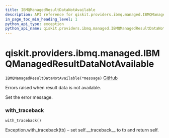 ```yaml
---
title: IBMQManagedResultDataNotAvailable
description: API reference for qiskit.providers.ibmq.managed.IBMQManagedResultDataNotAvailable
in_page_toc_min_heading_level: 1
python_api_type: exception
python_api_name: qiskit.providers.ibmq.managed.IBMQManagedResultDataNotAvailable
---
```


# qiskit.providers.ibmq.managed.IBMQManagedResultDataNotAvailable

<span id="qiskit.providers.ibmq.managed.IBMQManagedResultDataNotAvailable" />

`IBMQManagedResultDataNotAvailable(*message)` [GitHub](https://github.com/qiskit/qiskit-ibmq-provider/tree/stable/0.14/qiskit/providers/ibmq/managed/exceptions.py "view source code")

Errors raised when result data is not available.

Set the error message.

### with\_traceback

<span id="qiskit.providers.ibmq.managed.IBMQManagedResultDataNotAvailable.with_traceback" />

`with_traceback()`

Exception.with\_traceback(tb) – set self.\_\_traceback\_\_ to tb and return self.

